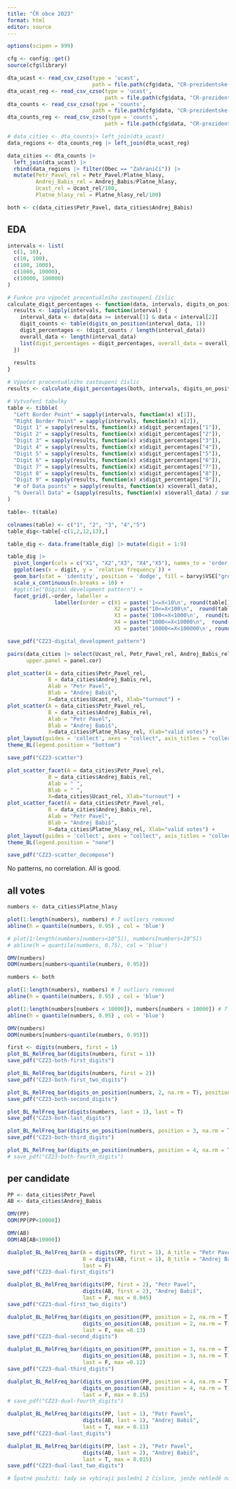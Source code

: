 ```yaml
---
title: "ČR obce 2023"
format: html
editor: source
---
```


```r

options(scipen = 999)

cfg <- config::get()
source(cfg$library)

dta_ucast <- read_csv_czso(type = 'ucast', 
                           path = file.path(cfg$data, "CR-prezidentske-2023", "ucast_obce.csv"))
dta_ucast_reg <- read_csv_czso(type = 'ucast', 
                               path = file.path(cfg$data, "CR-prezidentske-2023", "ucast_okres.csv"))
dta_counts <- read_csv_czso(type = 'counts', 
                           path = file.path(cfg$data, "CR-prezidentske-2023", "counts_obce.csv"))
dta_counts_reg <- read_csv_czso(type = 'counts', 
                               path = file.path(cfg$data, "CR-prezidentske-2023", "counts_okres.csv"))

# data_cities <- dta_counts|> left_join(dta_ucast)
data_regions <- dta_counts_reg |> left_join(dta_ucast_reg) 

data_cities <- dta_counts |> 
  left_join(dta_ucast) |> 
  rbind(data_regions |> filter(Obec == "Zahraničí")) |> 
  mutate(Petr_Pavel_rel = Petr_Pavel/Platne_hlasy, 
         Andrej_Babis_rel = Andrej_Babis/Platne_hlasy, 
         Ucast_rel = Ucast_rel/100, 
         Platne_hlasy_rel = Platne_hlasy_rel/100)

both <- c(data_cities$Petr_Pavel, data_cities$Andrej_Babis)

```



## EDA 




```r
intervals <- list(
  c(1, 10),
  c(10, 100),
  c(100, 1000),
  c(1000, 10000),
  c(10000, 100000)
)

# Funkce pro výpočet procentuálního zastoupení číslic
calculate_digit_percentages <- function(data, intervals, digits_on_position) {
  results <- lapply(intervals, function(interval) {
    interval_data <- data[data >= interval[1] & data < interval[2]]
    digit_counts <- table(digits_on_position(interval_data, 1))
    digit_percentages <- (digit_counts / length(interval_data))
    overall_data <- length(interval_data)
    list(digit_percentages = digit_percentages, overall_data = overall_data)
  })
  
  results
}

# Výpočet procentuálního zastoupení číslic
results <- calculate_digit_percentages(both, intervals, digits_on_position)

# Vytvoření tabulky
table <- tibble(
  "Left Border Point" = sapply(intervals, function(x) x[1]),
  "Right Border Point" = sapply(intervals, function(x) x[2]),
  "Digit 1" = sapply(results, function(x) x$digit_percentages["1"]),
  "Digit 2" = sapply(results, function(x) x$digit_percentages["2"]),
  "Digit 3" = sapply(results, function(x) x$digit_percentages["3"]),
  "Digit 4" = sapply(results, function(x) x$digit_percentages["4"]),
  "Digit 5" = sapply(results, function(x) x$digit_percentages["5"]),
  "Digit 6" = sapply(results, function(x) x$digit_percentages["6"]),
  "Digit 7" = sapply(results, function(x) x$digit_percentages["7"]),
  "Digit 8" = sapply(results, function(x) x$digit_percentages["8"]),
  "Digit 9" = sapply(results, function(x) x$digit_percentages["9"]),
  "# of Data points" = sapply(results, function(x) x$overall_data),
  "% Overall Data" = (sapply(results, function(x) x$overall_data) / sum(sapply(results, function(x) x$overall_data))) * 100
)

table<- t(table)

colnames(table) <- c("1", "2", "3", "4","5")
table_dig<-table[-c(1,2,12,13),]

table_dig <- data.frame(table_dig) |> mutate(digit = 1:9) 

table_dig |> 
  pivot_longer(cols = c("X1", "X2","X3", "X4","X5"), names_to = 'order', values_to = 'relative frequency') |> 
  ggplot(aes(x = digit, y = `relative frequency`)) + 
  geom_bar(stat = 'identity', position = 'dodge', fill = barvy$VSE["green"]) + 
  scale_x_continuous(n.breaks = 10) +
  #ggtitle("Digital development pattern") + 
  facet_grid(.~order, labeller = 
               labeller(order = c(X1 = paste('1<=X<10\n', round(table[13,1],2), "%"), 
                                  X2 = paste("10<=X<100\n",  round(table[13,2],2), "%"),
                                  X3 = paste('100<=X<1000\n',  round(table[13,3],2), "%"),
                                  X4 = paste("1000<=X<10000\n",  round(table[13,4],2), "%"),
                                  X5 = paste('10000<=X<100000\n', round(table[13,5],2), "%")))) + theme_BL(legend.position = 'none') 

save_pdf("CZ23-digital_development_pattern")

```



```r
pairs(data_cities |> select(Ucast_rel, Petr_Pavel_rel, Andrej_Babis_rel, Platne_hlasy_rel),
      upper.panel = panel.cor)
```


```r
plot_scatter(A = data_cities$Petr_Pavel_rel, 
             B = data_cities$Andrej_Babis_rel, 
             Alab = "Petr Pavel",
             Blab = "Andrej Babiš",
             X=data_cities$Ucast_rel, Xlab="turnout") + 
plot_scatter(A = data_cities$Petr_Pavel_rel, 
             B = data_cities$Andrej_Babis_rel, 
             Alab = "Petr Pavel",
             Blab = "Andrej Babiš",
             X=data_cities$Platne_hlasy_rel, Xlab="valid votes") + 
plot_layout(guides = 'collect', axes = "collect", axis_titles = "collect") & 
theme_BL(legend.position = "bottom")

save_pdf("CZ23-scatter")

plot_scatter_facet(A = data_cities$Petr_Pavel_rel, 
             B = data_cities$Andrej_Babis_rel, 
             Alab = " ",
             Blab = " ",
             X=data_cities$Ucast_rel, Xlab="turnout") + 
plot_scatter_facet(A = data_cities$Petr_Pavel_rel, 
             B = data_cities$Andrej_Babis_rel, 
             Alab = "Petr Pavel",
             Blab = "Andrej Babiš",
             X=data_cities$Platne_hlasy_rel, Xlab="valid votes") + 
plot_layout(guides = 'collect', axes = "collect", axis_titles = "collect") & 
theme_BL(legend.position = "none")

save_pdf("CZ23-scatter_decompose")

```

No patterns, no correlation. All is good. 



## all votes 

```r
numbers <- data_cities$Platne_hlasy 

plot(1:length(numbers), numbers) # 7 outliers removed
abline(h = quantile(numbers, 0.95) , col = 'blue')

# plot(1:length(numbers[numbers<10^5]), numbers[numbers<10^5]) 
# abline(h = quantile(numbers, 0.75), col = 'blue')

OMV(numbers)
OOM(numbers[numbers<quantile(numbers, 0.95)])
```


```r
numbers <- both

plot(1:length(numbers), numbers) # 7 outliers removed
abline(h = quantile(numbers, 0.95) , col = 'blue')

plot(1:length(numbers[numbers < 10000]), numbers[numbers < 10000]) # 7 outliers removed
abline(h = quantile(numbers, 0.95) , col = 'blue')

OMV(numbers)
OOM(numbers[numbers<quantile(numbers, 0.95)])
```


```r
first <- digits(numbers, first = 1)
plot_BL_RelFreq_bar(digits(numbers, first = 1)) 
save_pdf("CZ23-both-first_digits")
```

```r
plot_BL_RelFreq_bar(digits(numbers, first = 2))
save_pdf("CZ23-both-first_two_digits")
```

```r
plot_BL_RelFreq_bar(digits_on_position(numbers, 2, na.rm = T), position = 2)
save_pdf("CZ23-both-second_digits")
```


```r
plot_BL_RelFreq_bar(digits(numbers, last = 1), last = T)
save_pdf("CZ23-both-last_digits")
```


```r
plot_BL_RelFreq_bar(digits_on_position(numbers, position = 3, na.rm = T), position = 3)
save_pdf("CZ23-both-third_digits")
```

```r
plot_BL_RelFreq_bar(digits_on_position(numbers, position = 4, na.rm = T), position = 4)
# save_pdf("CZ23-both-fourth_digits")
```

## per candidate

```r
PP <- data_cities$Petr_Pavel 
AB <- data_cities$Andrej_Babis 

OMV(PP)
OOM(PP[PP<10000])

OMV(AB)
OOM(AB[AB<10000])
```


```r
dualplot_BL_RelFreq_bar(A = digits(PP, first = 1), A_title = "Petr Pavel", 
                        B = digits(AB, first = 1), B_title = "Andrej Babiš", 
                        last = F)
save_pdf("CZ23-dual-first_digits")
```


```r
dualplot_BL_RelFreq_bar(digits(PP, first = 2), "Petr Pavel", 
                        digits(AB, first = 2), "Andrej Babiš", 
                        last = F, max = 0.045)
save_pdf("CZ23-dual-first_two_digits")
```


```r
dualplot_BL_RelFreq_bar(digits_on_position(PP, position = 2, na.rm = T), "Petr Pavel", position = 2, 
                        digits_on_position(AB, position = 2, na.rm = T), "Andrej Babiš", 
                        last = F, max =0.13)
save_pdf("CZ23-dual-second_digits")
```

```r
dualplot_BL_RelFreq_bar(digits_on_position(PP, position = 3, na.rm = T), "Petr Pavel", position = 3, 
                        digits_on_position(AB, position = 3, na.rm = T), "Andrej Babiš", 
                        last = F, max =0.12)
save_pdf("CZ23-dual-third_digits")
```


```r
dualplot_BL_RelFreq_bar(digits_on_position(PP, position = 4, na.rm = T), "Petr Pavel", position = 4, 
                        digits_on_position(AB, position = 4, na.rm = T), "Andrej Babiš", 
                        last = F, max = 0.15)
# save_pdf("CZ23-dual-fourth_digits")
```



```r
dualplot_BL_RelFreq_bar(digits(PP, last = 1), "Petr Pavel", 
                        digits(AB, last = 1), "Andrej Babiš", 
                        last = T, max = 0.11)
save_pdf("CZ23-dual-last_digits")
```


```r
dualplot_BL_RelFreq_bar(digits(PP, last = 2), "Petr Pavel",
                        digits(AB, last = 2), "Andrej Babiš",
                        last = T, max = 0.015)
save_pdf("CZ23-dual-last_two_digits")

# Špatné použití: tady se vybírají poslední 2 číslice, jenže nehledě na velikost čísla. Pokud je v našem datasetu dost malých čísel, bude to tím ovlivněno, tudíž nejde takhle dělat graf. 
```




